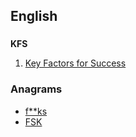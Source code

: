 ==English==

==={{initialism-old|en}}===
'''KFS'''

# {{context|business}} [[Key Factors for Success]]

===Anagrams===
* [[f**ks#English|f**ks]] 
* [[FSK#English|FSK]]